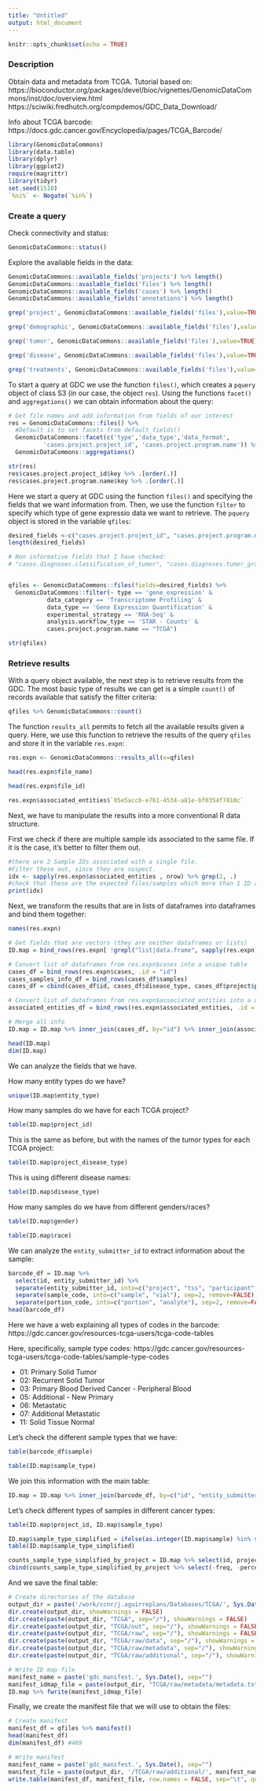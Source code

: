 ```yaml
---
title: "Untitled"
output: html_document
---
```


```r
knitr::opts_chunk$set(echo = TRUE)
```

### Description

Obtain data and metadata from TCGA.
Tutorial based on: 
https://bioconductor.org/packages/devel/bioc/vignettes/GenomicDataCommons/inst/doc/overview.html 
https://sciwiki.fredhutch.org/compdemos/GDC_Data_Download/

Info about TCGA barcode:
https://docs.gdc.cancer.gov/Encyclopedia/pages/TCGA_Barcode/ 

```r
library(GenomicDataCommons)
library(data.table)
library(dplyr)
library(ggplot2)
require(magrittr)
library(tidyr)
set.seed(1510)
`%ni%` <- Negate(`%in%`)
```

### Create a query

Check connectivity and status:

```r
GenomicDataCommons::status()
```

Explore the available fields in the data:

```r
GenomicDataCommons::available_fields('projects') %>% length()
GenomicDataCommons::available_fields('files') %>% length()
GenomicDataCommons::available_fields('cases') %>% length()
GenomicDataCommons::available_fields('annotations') %>% length()
```

```r
grep('project', GenomicDataCommons::available_fields('files'),value=TRUE)
```

```r
grep('demographic', GenomicDataCommons::available_fields('files'),value=TRUE)
```

```r
grep('tumor', GenomicDataCommons::available_fields('files'),value=TRUE)
```

```r
grep('disease', GenomicDataCommons::available_fields('files'),value=TRUE)
```

```r
grep('treatments', GenomicDataCommons::available_fields('files'),value=TRUE)
```

To start a query at GDC we use the function `files()`, which creates a `pquery` object of class S3 (in our case, the object `res`). Using the functions `facet()` and `aggregations()` we can obtain information about the query:

```r
# Get file names and add information from fields of our interest
res = GenomicDataCommons::files() %>%
  #Default is to set facets from default_fields()
  GenomicDataCommons::facet(c('type','data_type','data_format',
          'cases.project.project_id', 'cases.project.program.name')) %>%
  GenomicDataCommons::aggregations()

str(res)
res$cases.project.project_id$key %>% .[order(.)]
res$cases.project.program.name$key %>% .[order(.)]
```

Here we start a query at GDC using the function `files()` and specifying the fields that we want information from. Then, we use the function `filter` to specify which type of gene expressio data we want to retrieve. The `pquery` object is stored in the variable `qfiles`:

```r
desired_fields <-c("cases.project.project_id", "cases.project.program.name", default_fields('files'), grep_fields('files', "associated_entities"), grep_fields('files', "demographic"), "analysis.analysis_type", "analysis.workflow_type", "analysis.workflow_version", "cases.samples.sample_id", "cases.samples.sample_type", "cases.disease_type", "cases.project.disease_type")
length(desired_fields)

# Non informative fields that I have checked:
# "cases.diagnoses.classification_of_tumor", "cases.diagnoses.tumor_grade", "cases.diagnoses.tumor_stage", "cases.diagnoses.treatments.treatment_outcome", "cases.diagnoses.treatments.therapeutic_agents", "cases.diagnoses.treatments.initial_disease_status", "cases.diagnoses.treatments.treatment_type" (it returns "Radiation Therapy, NOS" or "Pharmaceutical Therapy, NOS"), "cases.diagnoses.primary_disease", "cases.follow_ups.disease_response"


qfiles <- GenomicDataCommons::files(fields=desired_fields) %>%
  GenomicDataCommons::filter(~ type == 'gene_expression' &
           data_category == 'Transcriptome Profiling' &
           data_type == 'Gene Expression Quantification' &
           experimental_strategy == 'RNA-Seq' &
           analysis.workflow_type == 'STAR - Counts' &
           cases.project.program.name == "TCGA")
```

```r
str(qfiles)
```

### Retrieve results

With a query object available, the next step is to retrieve results from the GDC. The most basic type of results we can get is a simple `count()` of records available that satisfy the filter criteria:

```r
qfiles %>% GenomicDataCommons::count()
```

The function `results_all` permits to fetch all the available results given a query. Here, we use this function to retrieve the results of the query `qfiles` and store it in the variable `res.expn`:

```r
res.expn <- GenomicDataCommons::results_all(x=qfiles)
```

```r
head(res.expn$file_name)
```

```r
head(res.expn$file_id)
```

```r
res.expn$associated_entities$`05e5accb-e761-4534-a81e-bf0354f7810c`
```

Next, we have to manipulate the results into a more conventional R data structure.

First we check if there are multiple sample ids associated to the same file. If it is the case, it's better to filter them out.

```r
#there are 2 Sample IDs associated with a single file.
#Filter these out, since they are suspect.
idx <- sapply(res.expn$associated_entities , nrow) %>% grep(2, .)
#check that these are the expected files/samples which more than 1 ID associated
print(idx)
```

Next, we transform the results that are in lists of dataframes into dataframes and bind them together:

```r
names(res.expn)
```

```r
# Get fields that are vectors (they are neither dataframes or lists)
ID.map = bind_rows(res.expn[ !grepl("list|data.frame", sapply(res.expn, class)) ], .id = "id") %>% as.data.frame()

# Convert list of dataframes from res.expn$cases into a unique table
cases_df = bind_rows(res.expn$cases, .id = "id")
cases_samples_info_df = bind_rows(cases_df$samples)
cases_df = cbind(cases_df$id, cases_df$disease_type, cases_df$project$project_id, cases_df$project$disease_type, cases_samples_info_df$sample_id, cases_samples_info_df$sample_type, cases_df$demographic$gender, cases_df$demographic$race, cases_df$demographic$ethnicity, cases_df$demographic$vital_status, cases_df$demographic$age_at_index) %>% as.data.frame() %>% rename("id"="V1", "disease_type"="V2", "project_id"="V3", "project_disease_type"="V4", "sample_id"="V5", "sample_type"="V6", "gender"="V7", "race"="V8", "ethnicity"="V9", "vital_status"="V10", "age_at_index"="V11")

# Convert list of dataframes from res.expn$associated_entities into a unique table
associated_entities_df = bind_rows(res.expn$associated_entities, .id = "id")

# Merge all info
ID.map = ID.map %>% inner_join(cases_df, by="id") %>% inner_join(associated_entities_df, by="id")

head(ID.map)
dim(ID.map)
```

We can analyze the fields that we have.

How many entity types do we have?

```r
unique(ID.map$entity_type)
```

How many samples do we have for each TCGA project?

```r
table(ID.map$project_id)
```

This is the same as before, but with the names of the tumor types for each TCGA project:

```r
table(ID.map$project_disease_type)
```

This is using different disease names:

```r
table(ID.map$disease_type)
```

How many samples do we have from different genders/races?

```r
table(ID.map$gender)
```

```r
table(ID.map$race)
```

We can analyze the `entity_submitter_id` to extract information about the sample:

```r
barcode_df = ID.map %>% 
  select(id, entity_submitter_id) %>% 
  separate(entity_submitter_id, into=c("project", "tss", "participant", "sample_code", "portion_code", "plate", "center"), sep="-", remove=FALSE) %>% 
  separate(sample_code, into=c("sample", "vial"), sep=2, remove=FALSE) %>%
  separate(portion_code, into=c("portion", "analyte"), sep=2, remove=FALSE)
head(barcode_df)
```

Here we have a web explaining all types of codes in the barcode:
https://gdc.cancer.gov/resources-tcga-users/tcga-code-tables

Here, specifically, sample type codes:
https://gdc.cancer.gov/resources-tcga-users/tcga-code-tables/sample-type-codes

* 01: Primary Solid Tumor
* 02: Recurrent Solid Tumor
* 03: Primary Blood Derived Cancer - Peripheral Blood
* 05: Additional - New Primary
* 06: Metastatic
* 07: Additional Metastatic	
* 11: Solid Tissue Normal	

Let's check the different sample types that we have:

```r
table(barcode_df$sample)
```

```r
table(ID.map$sample_type)
```

We join this information with the main table:

```r
ID.map = ID.map %>% inner_join(barcode_df, by=c("id", "entity_submitter_id"))
```

Let's check different types of samples in different cancer types:

```r
table(ID.map$project_id, ID.map$sample_type)
```

```r
ID.map$sample_type_simplified = ifelse(as.integer(ID.map$sample) %in% seq(1,9,1), "tumor", "normal")
table(ID.map$sample_type_simplified)
```

```r
counts_sample_type_simplified_by_project = ID.map %>% select(id, project_id, sample_type_simplified) %>% unique() %>% group_by(project_id) %>% count(sample_type_simplified) %>% mutate(freq = n / sum(n)) %>% mutate(percent = freq*100) %>% ungroup()
cbind(counts_sample_type_simplified_by_project %>% select(-freq, -percent) %>% pivot_wider(names_from = sample_type_simplified, values_from = n) %>% rename(n_tumor=tumor, n_normal=normal), counts_sample_type_simplified_by_project %>% select(-freq, -n) %>% pivot_wider(names_from = sample_type_simplified, values_from = percent) %>% rename(p_tumor=tumor, p_normal=normal) %>% select(-project_id))
```

And we save the final table:

```r
# Create directories of the database
output_dir = paste('/work/ccnr/j.aguirreplans/Databases/TCGA/', Sys.Date(), '-Dataset', sep='')
dir.create(output_dir, showWarnings = FALSE)
dir.create(paste(output_dir, "TCGA", sep="/"), showWarnings = FALSE)
dir.create(paste(output_dir, "TCGA/out", sep="/"), showWarnings = FALSE)
dir.create(paste(output_dir, "TCGA/raw", sep="/"), showWarnings = FALSE)
dir.create(paste(output_dir, "TCGA/raw/data", sep="/"), showWarnings = FALSE)
dir.create(paste(output_dir, "TCGA/raw/metadata", sep="/"), showWarnings = FALSE)
dir.create(paste(output_dir, "TCGA/raw/additional", sep="/"), showWarnings = FALSE)

# Write ID map file
manifest_name = paste('gdc_manifest.', Sys.Date(), sep="")
manifest_idmap_file = paste(output_dir, "TCGA/raw/metadata/metadata.txt", sep="/")
ID.map %>% fwrite(manifest_idmap_file)
```

Finally, we create the manifest file that we will use to obtain the files:

```r
# Create manifest
manifest_df = qfiles %>% manifest()
head(manifest_df)
dim(manifest_df) #469

# Write manifest
manifest_name = paste('gdc_manifest.', Sys.Date(), sep="")
manifest_file = paste(output_dir, '/TCGA/raw/additional/', manifest_name, '.txt', sep='')
write.table(manifest_df, manifest_file, row.names = FALSE, sep="\t", quote=FALSE)
```

